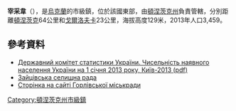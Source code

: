 {{no footnotes|time=2015-09-15T00:14:34+00:00}}
{{coord|48|25|45|N|38|0|34|E|scale:100000|display=title}}

'''宰采韋'''（{{lang-uk|Зайцеве}}），是[[烏克蘭|烏克蘭]]的市級鎮，位於該國東部，由[[頓涅茨克州|頓涅茨克州]]負責管轄，分別距離[[頓涅茨克|頓涅茨克]]64公里和[[戈爾洛夫卡|戈爾洛夫卡]]23公里，海拔高度129米，2013年人口3,459。

==參考資料==
*[http://www.ukrstat.gov.ua/druk/publicat/kat_u/2013/sb/06_13/sb_nnas_2012.zip Державний комітет статистики України. Чисельність наявного населення України на 1 січня 2013 року, Київ-2013 (pdf)]{{Wayback|url=http://www.ukrstat.gov.ua/druk/publicat/kat_u/2013/sb/06_13/sb_nnas_2012.zip |date=20181115124447 }}
* [https://web.archive.org/web/20141218151303/http://golma.dn.ua/ Зайцівська селищна рада]
* [https://web.archive.org/web/20130830004935/http://gorlovka.dn.ua/node/303 Сторінка на сайті Горлівської міськради]

{{DEFAULTSORT:Зайцеве}}
[[Category:頓涅茨克州市級鎮|Category:頓涅茨克州市級鎮]]


{{Donetsk-geo-stub}}